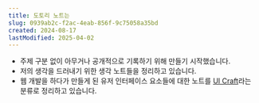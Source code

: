 ```yaml
---
title: 도토리 노트는
slug: 0939ab2c-f2ac-4eab-856f-9c75058a35bd
created: 2024-08-17
lastModified: 2025-04-02
---
```



<TimestampBlock recordDate="2025-04-02">

- 주제 구분 없이 아무거나 공개적으로 기록하기 위해 만들기 시작했습니다.
- 저의 생각을 드러내기 위한 생각 노트들을 정리하고 있습니다.
- 웹 개발을 하다가 만들게 된 유저 인터페이스 요소들에 대한 노트를 [UI Craft](/ui-craft)라는 분류로 정리하고 있습니다.

</TimestampBlock>
